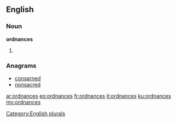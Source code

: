 ==English==

===Noun===
'''ordnances'''

# {{plural of|[[ordnance]]}}

===Anagrams===
* [[consarned#English|consarned]]
* [[nonsacred#English|nonsacred]]

[[Category:English plurals]]

[[ar:ordnances]]
[[eo:ordnances]]
[[fr:ordnances]]
[[it:ordnances]]
[[ku:ordnances]]
[[my:ordnances]]